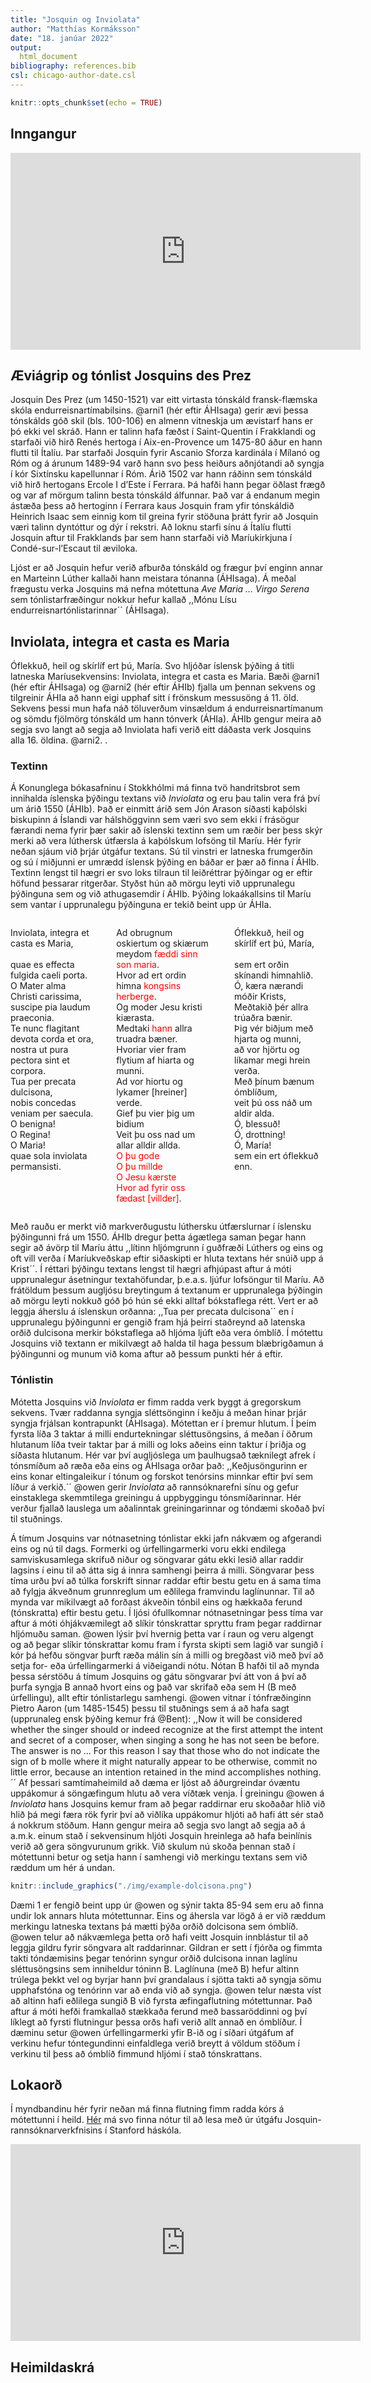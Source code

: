 ```yaml
---
title: "Josquin og Inviolata"
author: "Matthías Kormáksson"
date: "18. janúar 2022"
output: 
  html_document
bibliography: references.bib
csl: chicago-author-date.csl
---
```


```r
knitr::opts_chunk$set(echo = TRUE)
```

## Inngangur

<iframe width="560" height="315" src="https://www.youtube.com/embed/oJFRbU_YsBo" frameborder="0" allowfullscreen></iframe>

## Æviágrip og tónlist Josquins des Prez

Josquin Des Prez (um 1450-1521) var eitt virtasta tónskáld fransk-flæmska skóla endurreisnartímabilsins. @arni1 (hér eftir ÁHIsaga) gerir ævi þessa tónskálds góð skil (bls. 100-106) en almenn vitneskja um ævistarf hans er þó ekki vel skráð. Hann er talinn hafa fæðst í Saint-Quentin í Frakklandi og starfaði við hirð Renés hertoga í Aix-en-Provence um 1475-80 áður en hann flutti til Ítalíu. Þar starfaði Josquin fyrir Ascanio Sforza kardinála í Mílanó og Róm og á árunum 1489-94 varð hann svo þess heiðurs aðnjótandi að syngja í kór Sixtínsku kapellunnar í Róm. Árið 1502 var hann ráðinn sem tónskáld við hirð hertogans Ercole I d'Este í Ferrara. Þá hafði hann þegar öðlast frægð og var af mörgum talinn besta tónskáld álfunnar. Það var á endanum megin ástæða þess að hertoginn í Ferrara kaus Josquin fram yfir tónskáldið Heinrich Isaac sem einnig kom til greina fyrir stöðuna þrátt fyrir að Josquin væri talinn dyntóttur og dýr í rekstri. Að loknu starfi sínu á Ítalíu flutti Josquin aftur til Frakklands þar sem hann starfaði við Maríukirkjuna í Condé-sur-l'Escaut til æviloka.

Ljóst er að Josquin hefur verið afburða tónskáld og frægur því enginn annar en Marteinn Lúther kallaði hann meistara tónanna (ÁHIsaga). Á meðal frægustu verka Josquins má nefna mótettuna *Ave Maria ... Virgo Serena* sem tónlistarfræðingur nokkur hefur kallað ,,Mónu Lísu endurreisnartónlistarinnar´´ (ÁHIsaga). 


## Inviolata, integra et casta es Maria

Óflekkuð, heil og skírlíf ert þú, María. Svo hljóðar íslensk þýðing á titli latneska Maríusekvensins: Inviolata, integra et casta es Maria. Bæði @arni1 (hér eftir ÁHIsaga) og @arni2 (hér eftir ÁHIb) fjalla um þennan sekvens og tilgreinir ÁHIa að hann eigi upphaf sitt í frönskum messusöng á 11. öld. Sekvens þessi mun hafa náð töluverðum vinsældum á endurreisnartímanum og sömdu fjölmörg tónskáld um hann tónverk (ÁHIa). ÁHIb gengur meira að segja svo langt að segja að Inviolata hafi verið eitt dáðasta verk Josquins alla 16. öldina.   @arni2. .

### Textinn

Á Konunglega bókasafninu í Stokkhólmi má finna tvö handritsbrot sem innihalda íslenska þýðingu textans við *Inviolata* og eru þau talin vera frá því um árið 1550 (ÁHIb). Það er einmitt árið sem Jón Arason síðasti kaþólski biskupinn á Íslandi var hálshöggvinn sem væri svo sem ekki í frásögur færandi nema fyrir þær sakir að íslenski textinn sem um ræðir ber þess skýr merki að vera lúthersk útfærsla á kaþólskum lofsöng til Maríu. Hér fyrir neðan sjáum við þrjár útgáfur textans. Sú til vinstri er latneska frumgerðin og sú í miðjunni er umrædd íslensk þýðing en báðar er þær að finna í ÁHIb. Textinn lengst til hægri er svo loks tilraun til leiðréttrar þýðingar og er eftir höfund þessarar ritgerðar. Styðst hún að mörgu leyti við upprunalegu þýðinguna sem og við athugasemdir í ÁHIb. Þýðing lokaákallsins til Maríu sem vantar í upprunalegu þýðinguna er tekið beint upp úr ÁHIa.

:::: {style="display: flex;"}

::: {}
Inviolata, integra et casta es Maria,  
<span style="color: white;">.</span>  
quae es effecta fulgida caeli porta.  
O Mater alma Christi carissima,  
suscipe pia laudum praeconia.  
Te nunc flagitant devota corda et ora,  
nostra ut pura pectora sint et corpora.  
Tua per precata dulcisona,  
nobis concedas veniam per saecula.  
O benigna!  
O Regina!  
O Maria!  
quae sola inviolata permansisti.  
:::

::: {}
$~$ $~$ $~$ $~$ $~$ $~$ $~$ $~$ $~$
:::

::: {}
Ad obrugnum oskiertum og skiærum  
meydom <span style="color: red;">fæddi sinn son maria</span>.  
Hvor ad ert ordin himna <span style="color: red;">kongsins herberge</span>.  
Og moder Jesu kristi kiærasta.  
Medtaki <span style="color: red;">hann</span> allra truadra bæner.  
Hvoriar vier fram flytium af hiarta og munni.  
Ad vor hiortu og lykamer [hreiner] verde.  
Gief þu vier þig um bidium  
Veit þu oss nad um allar alldir allda.  
<span style="color: red;">O þu gode  
O þu millde  
O Jesu kærste  
Hvor ad fyrir oss fædast [villder]</span>.  
:::

::: {}
$~$ $~$ $~$ $~$ $~$ $~$ $~$ $~$ $~$
:::

::: {}
Óflekkuð, heil og skírlíf ert þú, María,  
<span style="color: white;">.</span>  
sem ert orðin skínandi himnahlið.  
Ó, kæra nærandi móðir Krists,  
Meðtakið þér allra trúaðra bænir.  
Þig vér biðjum með hjarta og munni,  
að vor hjörtu og líkamar megi hrein verða.  
Með þínum bænum ómblíðum,  
veit þú oss náð um aldir alda.  
Ó, blessuð!   
Ó, drottning!  
Ó, María!  
sem ein ert óflekkuð enn.  
:::

::::

Með rauðu er merkt við markverðugustu lúthersku útfærslurnar í íslensku þýðingunni frá um 1550. ÁHIb dregur þetta ágætlega saman þegar hann segir að ávörp til Maríu áttu ,,lítinn hljómgrunn í guðfræði Lúthers og eins og oft vill verða í Maríukveðskap eftir siðaskipti er hluta textans hér snúið upp á Krist´´. Í réttari þýðingu textans lengst til hægri afhjúpast aftur á móti upprunalegur ásetningur textahöfundar, þ.e.a.s. ljúfur lofsöngur til Maríu. Að frátöldum þessum augljósu breytingum á textanum er upprunalega þýðingin að mörgu leyti nokkuð góð þó hún sé ekki alltaf bókstaflega rétt. Vert er að leggja áherslu á íslenskun orðanna: ,,Tua per precata dulcisona´´ en í upprunalegu þýðingunni er gengið fram hjá þeirri staðreynd að latenska orðið dulcisona merkir bókstaflega að hljóma ljúft eða vera ómblíð. Í mótettu Josquins við textann er mikilvægt að halda til haga þessum blæbrigðamun á þýðingunni og munum við koma aftur að þessum punkti hér á eftir.

### Tónlistin

Mótetta Josquins við *Inviolata* er fimm radda verk byggt á gregorskum sekvens. Tvær raddanna syngja sléttsönginn í keðju á meðan hinar þrjár syngja frjálsan kontrapunkt (ÁHIsaga). Mótettan er í þremur hlutum. Í þeim fyrsta líða 3 taktar á milli endurtekningar sléttusöngsins, á meðan í öðrum hlutanum líða tveir taktar þar á milli og loks aðeins einn taktur í þriðja og síðasta hlutanum. Hér var því augljóslega um þaulhugsað tæknilegt afrek í tónsmíðum að ræða eða eins og ÁHIsaga orðar það: ,,Keðjusöngurinn er eins konar eltingaleikur í tónum og forskot tenórsins minnkar eftir því sem líður á verkið.´´  @owen gerir *Inviolata* að rannsóknarefni sínu og gefur einstaklega skemmtilega greiningu á uppbyggingu tónsmíðarinnar. Hér verður fjallað lauslega um aðalinntak greiningarinnar og tóndæmi skoðað því til stuðnings.  

Á tímum Josquins var nótnasetning tónlistar ekki jafn nákvæm og afgerandi eins og nú til dags. Formerki og úrfellingarmerki voru ekki endilega samviskusamlega skrifuð niður og söngvarar gátu ekki lesið allar raddir lagsins í einu til að átta sig á innra samhengi þeirra á milli. Söngvarar þess tíma urðu því að túlka forskrift sinnar raddar eftir bestu getu en á sama tíma að fylgja ákveðnum grunnreglum um eðlilega framvindu laglínunnar. Til að mynda var mikilvægt að forðast ákveðin tónbil eins og hækkaða ferund (tónskratta) eftir bestu getu. Í ljósi ófullkomnar nótnasetningar þess tíma var aftur á móti óhjákvæmilegt að slíkir tónskrattar spryttu fram þegar raddirnar hljómuðu saman. @owen lýsir því hvernig þetta var í raun og veru algengt og að þegar slíkir tónskrattar komu fram í fyrsta skipti sem lagið var sungið í kór þá hefðu söngvar þurft ræða málin sín á milli og bregðast við með því að setja for- eða úrfellingarmerki á viðeigandi nótu. Nótan B hafði til að mynda þessa sérstöðu á tímum Josquins og gátu söngvarar því átt von á því að þurfa syngja B annað hvort eins og það var skrifað eða sem H (B með úrfellingu), allt eftir tónlistarlegu samhengi. @owen vitnar í tónfræðinginn Pietro Aaron (um 1485-1545) þessu til stuðnings sem á að hafa sagt (upprunaleg ensk þýðing kemur frá @Bent): ,,Now it will be considered whether the singer should or indeed recognize at the first attempt the intent and secret of a composer, when singing a song he has not seen be before. The answer is no ... For this reason I say that those who do not indicate the sign of b molle where it might naturally appear to be otherwise, commit no little error, because an intention retained in the mind accomplishes nothing.´´ Af þessari samtímaheimild að dæma er ljóst að áðurgreindar óvæntu uppákomur á söngæfingum hlutu að vera víðtæk venja. Í greiningu @owen á *Inviolata* hans Josquins kemur fram að þegar raddirnar eru skoðaðar hlið við hlið þá megi færa rök fyrir því að viðlíka uppákomur hljóti að hafi átt sér stað á nokkrum stöðum. Hann gengur meira að segja svo langt að segja að á a.m.k. einum stað í sekvensinum hljóti Josquin hreinlega að hafa beinlínis verið að gera söngvurunum grikk. Við skulum nú skoða þennan stað í mótettunni betur og setja hann í samhengi við merkingu textans sem við ræddum um hér á undan.

```r
knitr::include_graphics("./img/example-dolcisona.png")
```
Dæmi 1 er fengið beint upp úr @owen og sýnir takta 85-94 sem eru að finna undir lok annars hluta mótettunnar. Eins og áhersla var lögð á er við ræddum merkingu latneska textans þá mætti þýða orðið dolcisona sem ómblíð. @owen telur að nákvæmlega þetta orð hafi veitt Josquin innblástur til að leggja gildru fyrir söngvara alt raddarinnar. Gildran er sett í fjórða og fimmta takti tóndæmisins þegar tenórinn syngur orðið dulcisona innan laglínu sléttusöngsins sem inniheldur tóninn B. Laglínuna (með B) hefur altinn trúlega þekkt vel og byrjar hann því grandalaus í sjötta takti að syngja sömu upphafstóna og tenórinn var að enda við að syngja. @owen telur næsta víst að altinn hafi eðlilega sungið B við fyrsta æfingaflutning mótettunnar. Það aftur á móti hefði framkallað stækkaða ferund með bassaröddinni og því líklegt að fyrsti flutningur þessa orðs hafi verið allt annað en ómblíður. Í dæminu setur @owen úrfellingarmerki yfir B-ið og í síðari útgáfum af verkinu hefur tóntegundinni einfaldlega verið breytt á völdum stöðum í verkinu til þess að ómblíð fimmund hljómi í stað tónskrattans.

## Lokaorð

Í myndbandinu hér fyrir neðan má finna flutning fimm radda kórs á mótettunni í heild. [Hér](https://josquin.stanford.edu/cgi-bin/jrp?a=notationWithEditWithText&f=Jos2404) má svo finna nótur til að lesa með úr útgáfu Josquin-rannsóknarverkfnisins í Stanford háskóla.

<iframe width="560" height="315" src="https://www.youtube.com/embed/3hGgBC7aNso" frameborder="0" allowfullscreen></iframe>

## Heimildaskrá